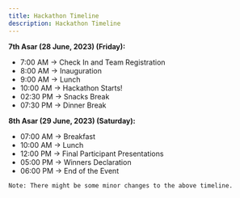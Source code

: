 ```yaml
---
title: Hackathon Timeline
description: Hackathon Timeline
---
```


**7th Asar (28 June, 2023) (Friday):**

- 7:00 AM -> Check In and Team Registration
- 8:00 AM -> Inauguration
- 9:00 AM -> Lunch
- 10:00 AM -> Hackathon Starts!
- 02:30 PM -> Snacks Break
- 07:30 PM -> Dinner Break

**8th Asar (29 June, 2023) (Saturday):**

- 07:00 AM -> Breakfast
- 10:00 AM -> Lunch
- 12:00 PM -> Final Participant Presentations
- 05:00 PM -> Winners Declaration
- 06:00 PM -> End of the Event

`Note: There might be some minor changes to the above timeline.`

